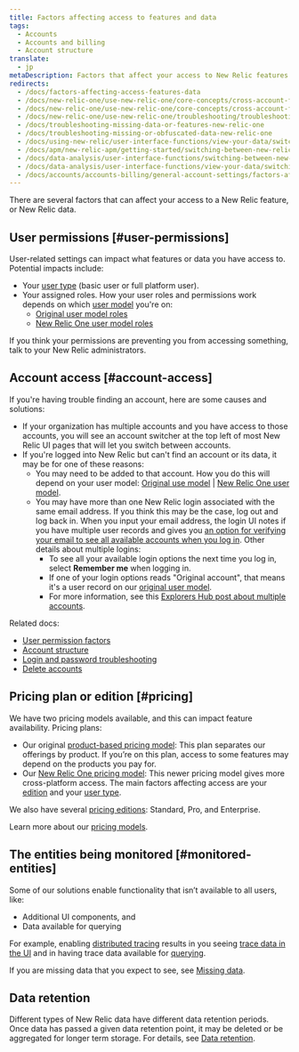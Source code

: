 ```yaml
---
title: Factors affecting access to features and data
tags:
  - Accounts
  - Accounts and billing
  - Account structure
translate:
  - jp
metaDescription: Factors that affect your access to New Relic features and data.
redirects:
  - /docs/factors-affecting-access-features-data
  - /docs/new-relic-one/use-new-relic-one/core-concepts/cross-account-features-security-new-relic-one
  - /docs/new-relic-one/use-new-relic-one/core-concepts/cross-account-features-security
  - /docs/new-relic-one/use-new-relic-one/troubleshooting/troubleshooting-missing-or-obfuscated-data-new-relic-one
  - /docs/troubleshooting-missing-data-or-features-new-relic-one
  - /docs/troubleshooting-missing-or-obfuscated-data-new-relic-one
  - /docs/using-new-relic/user-interface-functions/view-your-data/switch-between-new-relic-products
  - /docs/apm/new-relic-apm/getting-started/switching-between-new-relic-products
  - /docs/data-analysis/user-interface-functions/switching-between-new-relic-products
  - /docs/data-analysis/user-interface-functions/view-your-data/switching-between-new-relic-products
  - /docs/accounts/accounts-billing/general-account-settings/factors-affecting-access-features-data
---
```


There are several factors that can affect your access to a New Relic feature, or New Relic data. 

## User permissions [#user-permissions]

User-related settings can impact what features or data you have access to. Potential impacts include: 

* Your [user type](/docs/accounts/accounts-billing/new-relic-one-user-management/new-relic-one-user-model-understand-user-structure/#user-type) (basic user or full platform user). 
* Your assigned roles. How your user roles and permissions work depends on which [user model](/docs/accounts/original-accounts-billing/original-product-based-pricing/overview-changes-pricing-user-model/#user-models) you're on: 
  * [Original user model roles](/docs/accounts/original-accounts-billing/original-users-roles/users-roles-original-user-model/#roles) 
  * [New Relic One user model roles](/docs/accounts/accounts-billing/new-relic-one-user-management/new-relic-one-user-model-understand-user-structure/#roles) 

If you think your permissions are preventing you from accessing something, talk to your New Relic administrators. 

## Account access [#account-access]

If you're having trouble finding an account, here are some causes and solutions: 

* If your organization has multiple accounts and you have access to those accounts, you will see an account switcher at the top left of most New Relic UI pages that will let you switch between accounts.
* If you're logged into New Relic but can't find an account or its data, it may be for one of these reasons: 
  * You may need to be added to that account. How you do this will depend on your user model: [Original use model](/docs/accounts/original-accounts-billing/original-users-roles/original-account-structure) \| [New Relic One user model](/docs/accounts/accounts-billing/account-structure/new-relic-account-structure/#account-access). 
  * You may have more than one New Relic login associated with the same email address. If you think this may be the case, log out and log back in. When you input your email address, the login UI notes if you have multiple user records and gives you [an option for verifying your email to see all available accounts when you log in](/docs/accounts/accounts-billing/account-setup/troubleshoot-new-relics-password-email-address-login-problems/#verify-email). Other details about multiple logins: 
    * To see all your available login options the next time you log in, select **Remember me** when logging in. 
    * If one of your login options reads "Original account", that means it's a user record on our [original user model](/docs/accounts/original-accounts-billing/original-product-based-pricing/overview-changes-pricing-user-model/#user-models). 
    * For more information, see this [Explorers Hub post about multiple accounts](https://discuss.newrelic.com/t/relic-solution-so-youve-created-a-new-account-and-cant-seem-to-access-your-old-account/113122).

Related docs:

* [User permission factors](#user-permissions)
* [Account structure](/docs/accounts/accounts-billing/new-relic-one-pricing-users/account-user-structure)
* [Login and password troubleshooting](/docs/accounts/install-new-relic/account-setup/troubleshoot-password-email-address-login-problems)
* [Delete accounts](/docs/accounts/accounts-billing/account-setup/downgradecancel-account#cancel-single-account)

## Pricing plan or edition [#pricing]

We have two pricing models available, and this can impact feature availability. Pricing plans:

* Our original [product-based pricing model](/docs/accounts/original-accounts-billing/product-pricing/product-based-pricing): This plan separates our offerings by product. If you’re on this plan, access to some features may depend on the products you pay for.
* Our [New Relic One pricing model](/docs/new-relic-one-pricing-billing): This newer pricing model gives more cross-platform access. The main factors affecting access are your [edition](https://newrelic.com/pricing) and your [user type](/docs/users-roles#user-type).

We also have several [pricing editions](https://newrelic.com/pricing): Standard, Pro, and Enterprise.

Learn more about our [pricing models](/docs/transition-guide-our-new-pricing-plan-user-model).

## The entities being monitored [#monitored-entities]

Some of our solutions enable functionality that isn’t available to all users, like:

* Additional UI components, and
* Data available for querying

For example, enabling [distributed tracing](/docs/understand-dependencies/distributed-tracing/get-started/introduction-distributed-tracing) results in you seeing [trace data in the UI](/docs/understand-dependencies/distributed-tracing/ui-data/understand-use-distributed-trace-ui) and in having trace data available for [querying](/docs/using-new-relic/data/understand-data/query-new-relic-data).

If you are missing data that you expect to see, see [Missing data](/docs/using-new-relic/cross-product-functions/troubleshooting/not-seeing-data).

## Data retention

Different types of New Relic data have different data retention periods. Once data has passed a given data retention point, it may be deleted or be aggregated for longer term storage. For details, see [Data retention](/docs/manage-stored-data).

